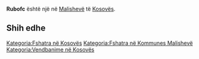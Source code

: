 {{Fshat në 
 | Emri                = Rubofc
 | EmriAlt                = 
 | NAME_SHORT_FORM=      
 | NAME_GENERIC=      
 | NAME_SORT_NAME_RO=      RUBOFC
 | FULL_NAME_RO = Rubofc
 | FULL_NAME_ND_RO=Rubofc
 | SORT_NAME_RG=RUBOFC
 | FULL_NAME_RG=Rubofc
 | FULL_NAME_ND_RG=Rubofc
 | SRP_NAME_SHORT_FORM=      
 | SRP_NAME_GENERIC=      
 | SRP_NAME_SORT_NAME_RO=      
 | SRP_FULL_NAME_RO = 
 | SRP_FULL_NAME_ND_RO=
 | SRP_SORT_NAME_RG=
 | SRP_FULL_NAME_RG=
 | SRP_FULL_NAME_ND_RG=
 | Emri (Rasa dhanore) = 
 | Figura              = 
 | Shteti              = Kosovo
 | Komuna              = Malishevë
 | Kodi postar         = 
 | Sipërfaqja          = 

 | Popullsia           = 

 | Regj. i popullsisë  = 
 | Dend. e popullsisë  = 
 | Faqja zyrtare       = 
 <!--- Koordinatat ----> 
 | Gjerësia            = 42.469722
 | Gjatësia            = 21.144722
 | Lartësia            = 
}}
'''Rubofc''' është një [[]] në [[Malishevë]] të [[Kosovës]].

<!-- == Gjeografia == -->
<!-- == Historia == -->
<!-- == Demografia == -->
== Shih edhe ==
{{Komuna Malishevë}}
{{Kosovo-Administrata-Cung}}

[[Kategoria:Fshatra në Kosovës]]
[[Kategoria:Fshatra në Kommunes Malishevë]]
[[Kategoria:Vendbanime në Kosovës]]